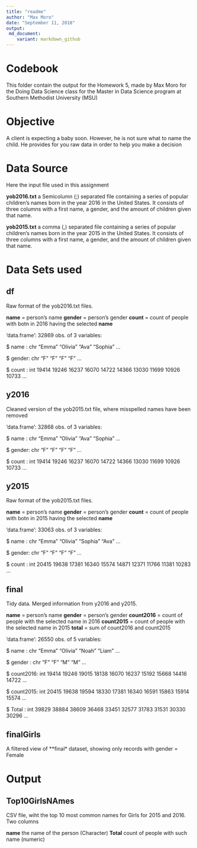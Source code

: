 ```yaml
---
title: "readme"
author: "Max Moro"
date: "September 11, 2018"
output: 
 md_document:
    variant: markdown_github
---
```


# Codebook

This folder contain the output for the Homework 5, made by Max Moro for the Doing Data Science class for the  Master in Data Science program at Southern Methodist University (MSU)

# Objective

A client is expecting a baby soon. However, he is not sure what to name the child. He provides for you raw data in order to help you make a decision

# Data Source

Here the input file used in this assignment

**yob2016.txt** a Semicolumn (;) separated file containing a series of popular children’s names born in the year 2016 in the United States. It consists of three columns with a first name, a gender, and the amount of children given that name.

**yob2015.txt** a comma (,) separated file containing a series of popular children’s names born in the year 2015 in the United States. It consists of three columns with a first name, a gender, and the amount of children given that name.

# Data Sets used

## df

Raw format of the yob2016.txt files.

**name** = person's name
**gender** = person's gender
**count** = count of people with botn in 2016 having the selected **name** 

'data.frame':	32869 obs. of  3 variables:

 $ name  : chr  "Emma" "Olivia" "Ava" "Sophia" ...
 
 $ gender: chr  "F" "F" "F" "F" ...
 
 $ count : int  19414 19246 16237 16070 14722 14366 13030 11699 10926 10733 ...
 
## y2016

Cleaned version of the yob2015.txt file, where misspelled names have been removed

'data.frame':	32868 obs. of  3 variables:

 $ name  : chr  "Emma" "Olivia" "Ava" "Sophia" ...
 
 $ gender: chr  "F" "F" "F" "F" ...
 
 $ count : int  19414 19246 16237 16070 14722 14366 13030 11699 10926 10733 ...
 
## y2015

Raw format of the yob2015.txt files.

**name** = person's name
**gender** = person's gender
**count** = count of people with botn in 2015 having the selected **name** 

'data.frame':	33063 obs. of  3 variables:

 $ name  : chr  "Emma" "Olivia" "Sophia" "Ava" ...
 
 $ gender: chr  "F" "F" "F" "F" ...
 
 $ count : int  20415 19638 17381 16340 15574 14871 12371 11766 11381 10283 ...
 
## final
 
 Tidy data. Merged information from y2016 and y2015.
 
**name** = person's name
**gender** = person's gender
**count2016** = count of people with the selected name in 2016
**count2015** = count of people with the selected name in 2015
**total**  = sum of count2016 and count2015
 
 'data.frame':	26550 obs. of  5 variables:
 
 $ name     : chr  "Emma" "Olivia" "Noah" "Liam" ...
 
 $ gender   : chr  "F" "F" "M" "M" ...
 
 $ count2016: int  19414 19246 19015 18138 16070 16237 15192 15668 14416 14722 ...
 
 $ count2015: int  20415 19638 19594 18330 17381 16340 16591 15863 15914 15574 ...
 
 $ Total    : int  39829 38884 38609 36468 33451 32577 31783 31531 30330 30296 ...

## finalGirls 

A filtered view of **final* dataset, showing only records with gender = Female

# Output

## Top10GirlsNAmes

CSV file, wiht the top 10 most common names for Girls for 2015 and 2016. Two columns

**name** the name of the person (Character)
**Total** count of people with such name (numeric)
